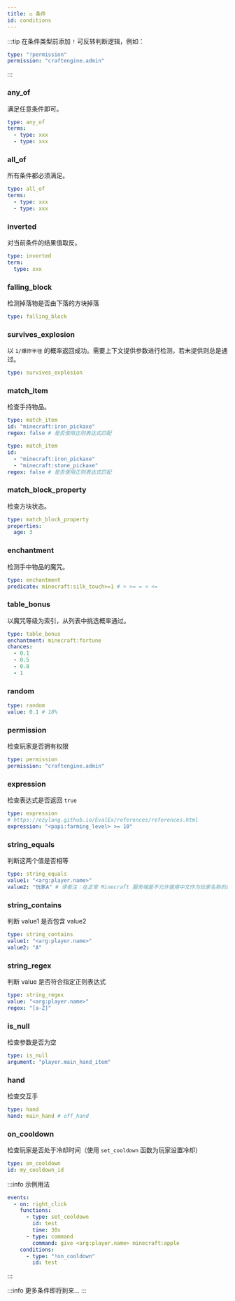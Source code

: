 ```yaml
---
title: ⚖️ 条件
id: conditions
---
```


:::tip
在条件类型前添加 `!` 可反转判断逻辑，例如：

```yaml
type: "!permission"
permission: "craftengine.admin"
```
:::

### any_of

满足任意条件即可。

```yaml
type: any_of
terms:
  - type: xxx
  - type: xxx
```

### all_of

所有条件都必须满足。

```yaml
type: all_of
terms:
  - type: xxx
  - type: xxx
```

### inverted

对当前条件的结果值取反。

```yaml
type: inverted
term:
  type: xxx
```

### falling_block

检测掉落物是否由下落的方块掉落

```yaml
type: falling_block
```

### survives_explosion

以 `1/爆炸半径` 的概率返回成功。需要上下文提供参数进行检测，若未提供则总是通过。

```yaml
type: survives_explosion
```

### match_item

检查手持物品。

```yaml
type: match_item
id: "minecraft:iron_pickaxe"
regex: false # 是否使用正则表达式匹配
```

```yaml
type: match_item
id: 
  - "minecraft:iron_pickaxe"
  - "minecraft:stone_pickaxe"
regex: false # 是否使用正则表达式匹配
```

### match_block_property

检查方块状态。

```yaml
type: match_block_property
properties:
  age: 3
```

### enchantment

检测手中物品的魔咒。

```yaml
type: enchantment
predicate: minecraft:silk_touch>=1 # > >= = < <=
```

### table_bonus

以魔咒等级为索引，从列表中挑选概率通过。

```yaml
type: table_bonus
enchantment: minecraft:fortune
chances:
  - 0.1
  - 0.5
  - 0.8
  - 1
```

### random

```yaml
type: random
value: 0.1 # 10%
```

### permission

检查玩家是否拥有权限

```yaml
type: permission
permission: "craftengine.admin"
```

### expression

检查表达式是否返回 `true`

```yaml
type: expression
# https://ezylang.github.io/EvalEx/references/references.html
expression: "<papi:farming_level> >= 10"
```

### string_equals

判断这两个值是否相等

```yaml
type: string_equals
value1: "<arg:player.name>"
value2: "玩家A" # 译者注：在正常 Minecraft 服务端是不允许使用中文作为玩家名称的这里仅作为演示
```

### string_contains

判断 value1 是否包含 value2

```yaml
type: string_contains
value1: "<arg:player.name>"
value2: "A"
```

### string_regex

判断 value 是否符合指定正则表达式

```yaml
type: string_regex
value: "<arg:player.name>"
regex: "[a-Z]"
```

### is_null

检查参数是否为空

```yaml
type: is_null
argument: "player.main_hand_item"
```

### hand

检查交互手

```yaml
type: hand
hand: main_hand # off_hand
```

### on_cooldown

检查玩家是否处于冷却时间（使用 `set_cooldown` 函数为玩家设置冷却）

```yaml
type: on_cooldown
id: my_cooldown_id
```

:::info
示例用法

```yaml
events:
  - on: right_click
    functions:
      - type: set_cooldown
        id: test
        time: 30s
      - type: command
        command: give <arg:player.name> minecraft:apple
    conditions:
      - type: "!on_cooldown"
        id: test
```
:::

:::info
更多条件即将到来...
:::

